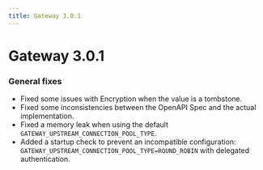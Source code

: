 ```yaml
---
title: Gateway 3.0.1
---
```

# Gateway 3.0.1

### General fixes

- Fixed some issues with Encryption when the value is a tombstone.
- Fixed some inconsistencies between the OpenAPI Spec and the actual implementation.
- Fixed a memory leak when using the default `GATEWAY_UPSTREAM_CONNECTION_POOL_TYPE`.
- Added a startup check to prevent an incompatible configuration: `GATEWAY_UPSTREAM_CONNECTION_POOL_TYPE=ROUND_ROBIN` with delegated authentication.


